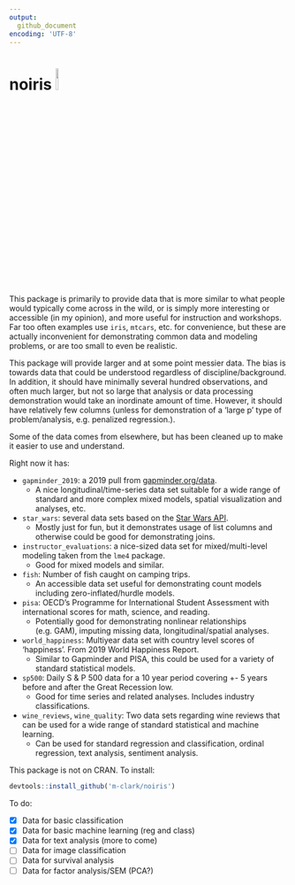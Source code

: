 ```yaml
---
output: 
  github_document
encoding: 'UTF-8'
---
```


# noiris <img src="data-raw/noiris.png" style="margin: 0 auto; width: 10%">

This package is primarily to provide data that is more similar to what people would typically come across in the wild, or is simply more interesting or accessible (in my opinion), and more useful for instruction and workshops.  Far too often examples use `iris`, `mtcars`, etc. for convenience, but these are actually inconvenient for demonstrating common data and modeling problems, or are too small to even be realistic.  

This package will provide larger and at some point messier data.  The bias is towards data that could be understood regardless of discipline/background. In addition, it should have minimally several hundred observations, and often much larger, but not so large that analysis or data processing demonstration would take an inordinate amount of time.  However, it should have relatively few columns (unless for demonstration of a 'large p' type of problem/analysis, e.g. penalized regression.).


Some of the data comes from elsewhere, but has been cleaned up to make it easier to use and understand.

Right now it has:

- `gapminder_2019`: a 2019 pull from [gapminder.org/data](http://www.gapminder.org/data/).
    -  A nice longitudinal/time-series data set suitable for a wide range of standard and more complex mixed models, spatial visualization and analyses, etc.
- `star_wars`: several data sets based on the [Star Wars API](https://swapi.co/). 
    - Mostly just for fun, but it demonstrates usage of list columns and otherwise could be good for demonstrating joins.
- `instructor_evaluations`: a nice-sized data set for mixed/multi-level modeling taken from the `lme4` package.
    - Good for mixed models and similar.
- `fish`: Number of fish caught on camping trips.
    - An accessible data set useful for demonstrating count models including zero-inflated/hurdle models.
- `pisa`: OECD's Programme for International Student Assessment with international scores for math, science, and reading.  
    - Potentially  good for demonstrating nonlinear relationships (e.g. GAM), imputing missing data, longitudinal/spatial analyses. 
- `world_happiness`: Multiyear data set with country level scores of 'happiness'. From 2019 World Happiness Report.
    - Similar to Gapminder and PISA, this could be used for a variety of standard statistical models.
- `sp500`: Daily S & P 500 data for a 10 year period covering +- 5 years before and after the Great Recession low.  
    - Good for time series and related analyses.  Includes industry classifications.
- `wine_reviews`, `wine_quality`: Two data sets regarding wine reviews that can be used for a wide range of standard statistical and machine learning. 
    - Can be used for standard regression and classification, ordinal regression, text analysis, sentiment analysis.

This package is not on CRAN.  To install:

```r
devtools::install_github('m-clark/noiris')
```


To do:

- [X] Data for basic classification
- [X] Data for basic machine learning (reg and class)
- [X] Data for text analysis (more to come)
- [ ] Data for image classification
- [ ] Data for survival analysis
- [ ] Data for factor analysis/SEM (PCA?)
